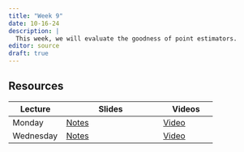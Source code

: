 ```yaml
---
title: "Week 9"
date: 10-16-24
description: |
  This week, we will evaluate the goodness of point estimators.
editor: source
draft: true
---
```


## Resources

| Lecture   | Slides                                                             | Videos                                |
|-------------------|----------------------------------|-------------------|
| Monday    | [Notes]() | [Video](https://youtu.be/GebIPvhJ7Jw) |
| Wednesday | [Notes]() | [Video]() |
